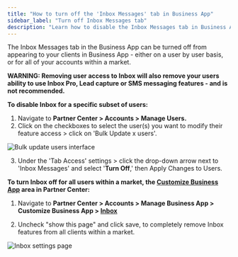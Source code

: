 ```yaml
---
title: "How to turn off the 'Inbox Messages' tab in Business App"
sidebar_label: "Turn off Inbox Messages tab"
description: "Learn how to disable the Inbox Messages tab in Business App for specific users or for all accounts within a market."
---
```


The Inbox Messages tab in the Business App can be turned off from appearing to your clients in Business App - either on a user by user basis, or for all of your accounts within a market.

**WARNING: Removing user access to Inbox will also remove your users ability to use Inbox Pro, Lead capture or SMS messaging features - and is not recommended.**

**To disable Inbox for a specific subset of users:**

1. Navigate to **Partner Center > Accounts > Manage Users.**
2. Click on the checkboxes to select the user(s) you want to modify their feature access > click on 'Bulk Update x users'.

![Bulk update users interface](./img/inbox-messages-tab/bulk-update-users.jpg)

3. Under the 'Tab Access' settings > click the drop-down arrow next to 'Inbox Messages' and select '**Turn Off**,' then Apply Changes to Users.

**To turn Inbox off for all users within a market, the [Customize Business App](https://partners.vendasta.com/customize-business-app/overview) area in Partner Center:**

1. Navigate to **Partner Center > Accounts > Manage Business App > Customize Business App > [Inbox](https://partners.vendasta.com/customize-business-app/pages/inbox)**

2. Uncheck "show this page" and click save, to completely remove Inbox features from all clients within a market.

![Inbox settings page](./img/inbox-messages-tab/inbox-settings.jpg)